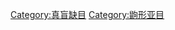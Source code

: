 {{Cat main|島鼯}}
{{Commonscat|Nesophontes}}

[[Category:真盲缺目|Category:真盲缺目]]
[[Category:鼩形亚目|Category:鼩形亚目]]